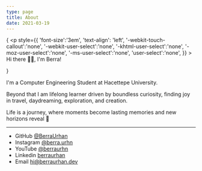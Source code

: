 ```yaml
---
type: page
title: About
date: 2021-03-19
---
```


{
    <p style={{
        'font-size':'3em',
        'text-align': 'left',
        '-webkit-touch-callout':'none',
        '-webkit-user-select':'none',
        '-khtml-user-select':'none',
        '-moz-user-select':'none',
        '-ms-user-select':'none',
        'user-select':'none',
      }} >
    Hi there 👋🏼, I'm Berra!
    </p>
}


I'm a Computer Engineering Student at Hacettepe University. 

Beyond that I am lifelong learner driven by boundless curiosity, finding joy in travel, daydreaming, exploration, and creation. 

Life is a journey, where moments become lasting memories and new horizons reveal 🌅





---

- GitHub [@BerraUrhan](https://github.com/BerraUrhan)
- Instagram [@berra.urhn](https://www.instagram.com/berra.urhn/)
- YouTube [@berraurhn](https://www.youtube.com/channel/UCyDZPUZxT1NqECfyAWxdMmw)
- Linkedin [berraurhan](https://www.linkedin.com/in/berraurhan/)
- Email hi@berraurhan.dev
